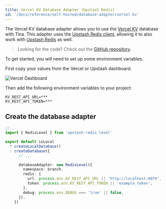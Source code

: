 ```yaml
---
title: Vercel KV Database Adapter (Upstash Redis)
id: '/docs/reference/self-hosted/database-adapter/vercel-kv'
---
```


The Vercel KV database adapter allows you to use the [Vercel KV](https://vercel.com/docs/storage/vercel-kv) database with Tina. This adapter uses the [Upstash Redis client](https://www.npmjs.com/package/@upstash/redis), allowing it to also work with [Upstash Redis](https://docs.upstash.com/redis) as well.

> Looking for the code? Check out the [GitHub repository](https://github.com/tinacms/upstash-redis-level).

To get started, you will need to set up some environment variables.

First copy your values from the Vercel or Upstash dashboard.

![Vercel Dashboard](https://res.cloudinary.com/forestry-demo/image/upload/v1690998148/tina-io/docs/self-hosted/Screenshot_2023-08-02_at_1.29.58_PM.png)

Then add the following environment variables to your project:

```env
KV_REST_API_URL=***
KV_REST_API_TOKEN=***
```

## Create the database adapter

```ts
//...
import { RedisLevel } from 'upstash-redis-level'

export default isLocal
  ? createLocalDatabase()
  : createDatabase({
      // ...

      databaseAdapter: new RedisLevel({
        namespace: branch,
        redis: {
          url: process.env.KV_REST_API_URL || 'http://localhost:8079',
          token: process.env.KV_REST_API_TOKEN || 'example_token',
        },
        debug: process.env.DEBUG === 'true' || false,
      }),
    })
```
